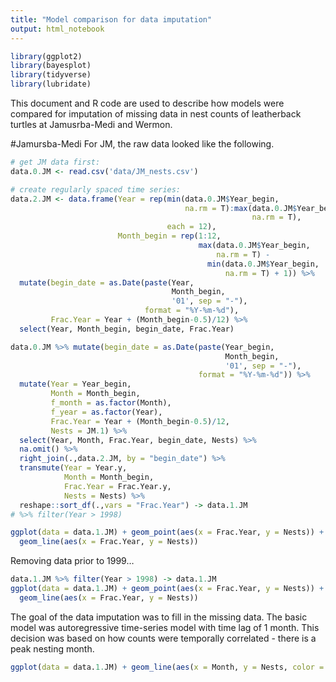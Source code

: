 ```yaml
---
title: "Model comparison for data imputation"
output: html_notebook
---
```


```r
library(ggplot2)
library(bayesplot)
library(tidyverse)
library(lubridate)

```


This document and R code are used to describe how models were compared for imputation of missing data in nest counts of leatherback turtles at Jamusrba-Medi and Wermon. 

#Jamursba-Medi
For JM, the raw data looked like the following.

```r
# get JM data first:
data.0.JM <- read.csv('data/JM_nests.csv')

# create regularly spaced time series:
data.2.JM <- data.frame(Year = rep(min(data.0.JM$Year_begin,
                                       na.rm = T):max(data.0.JM$Year_begin,
                                                      na.rm = T),
                                   each = 12),
                        Month_begin = rep(1:12,
                                          max(data.0.JM$Year_begin,
                                              na.rm = T) -
                                            min(data.0.JM$Year_begin,
                                                na.rm = T) + 1)) %>%
  mutate(begin_date = as.Date(paste(Year,
                                    Month_begin,
                                    '01', sep = "-"),
                              format = "%Y-%m-%d"),
         Frac.Year = Year + (Month_begin-0.5)/12) %>%
  select(Year, Month_begin, begin_date, Frac.Year)

data.0.JM %>% mutate(begin_date = as.Date(paste(Year_begin,
                                                Month_begin,
                                                '01', sep = "-"),
                                          format = "%Y-%m-%d")) %>%
  mutate(Year = Year_begin,
         Month = Month_begin,
         f_month = as.factor(Month),
         f_year = as.factor(Year),
         Frac.Year = Year + (Month_begin-0.5)/12,
         Nests = JM.1) %>%
  select(Year, Month, Frac.Year, begin_date, Nests) %>%
  na.omit() %>%
  right_join(.,data.2.JM, by = "begin_date") %>%
  transmute(Year = Year.y,
            Month = Month_begin,
            Frac.Year = Frac.Year.y,
            Nests = Nests) %>%
  reshape::sort_df(.,vars = "Frac.Year") -> data.1.JM
# %>% filter(Year > 1998)

ggplot(data = data.1.JM) + geom_point(aes(x = Frac.Year, y = Nests)) + 
  geom_line(aes(x = Frac.Year, y = Nests))

```

Removing data prior to 1999...

```r
data.1.JM %>% filter(Year > 1998) -> data.1.JM
ggplot(data = data.1.JM) + geom_point(aes(x = Frac.Year, y = Nests)) + 
  geom_line(aes(x = Frac.Year, y = Nests))

```

The goal of the data imputation was to fill in the missing data. The basic model was autoregressive time-series model with time lag of 1 month. This decision was based on how counts were temporally correlated - there is a peak nesting month. 

```r
ggplot(data = data.1.JM) + geom_line(aes(x = Month, y = Nests, color = as.factor(Year)))
```


